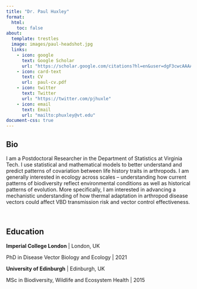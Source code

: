 ```yaml
---
title: "Dr. Paul Huxley"
format:
  html:
    toc: false
about: 
  template: trestles
  image: images/paul-headshot.jpg
  links:
    - icon: google
      text: Google Scholar
      url: "https://scholar.google.com/citations?hl=en&user=dgF3cwcAAAAJ"
    - icon: card-text
      text: CV
      url:  paul-cv.pdf
    - icon: twitter
      text: Twitter
      url: "https://twitter.com/pjhuxle"
    - icon: email
      text: Email
      url: "mailto:phuxley@vt.edu"
document-css: true
---
```


## Bio

I am a Postdoctoral Researcher in the Department of Statistics at Virginia Tech. I use statistical and mathematical models to better understand and predict patterns of covariation between life history traits in arthropods. I am generally interested in ecology across scales – understanding how current patterns of biodiversity reflect environmental conditions as well as historical patterns of evolution. More specifically, I am interested in advancing a mechanistic understanding of how thermal adaptation in arthropod disease vectors could affect VBD transmission risk and vector control effectiveness.

<br>

## Education

**Imperial College London** \| London, UK

PhD in Disease Vector Biology and Ecology \| 2021

**University of Edinburgh** \| Edinburgh, UK

MSc in Biodiversity, Wildlife and Ecosystem Health \| 2015

<br>
